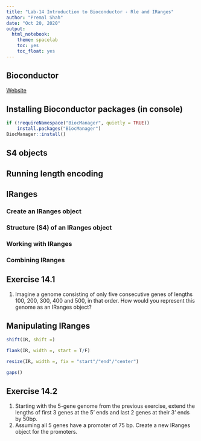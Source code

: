 ```yaml
---
title: "Lab-14 Introduction to Bioconductor - Rle and IRanges"
author: "Premal Shah"
date: "Oct 20, 2020"
output: 
  html_notebook:
    theme: spacelab
    toc: yes
    toc_float: yes
---
```


## Bioconductor 
[Website](https://www.bioconductor.org/)

## Installing Bioconductor packages (in console)

```r
if (!requireNamespace("BiocManager", quietly = TRUE))
    install.packages("BiocManager")
BiocManager::install()
```

## S4 objects

## Running length encoding

## IRanges

### Create an IRanges object
### Structure (S4) of an IRanges object
### Working with IRanges
### Combining IRanges

## Exercise 14.1
1. Imagine a genome consisting of only five consecutive genes of lengths 100, 200, 300, 400 and 500, in that order. How would you represent this genome as an IRanges object?

## Manipulating IRanges

```r
shift(IR, shift =)

flank(IR, width =, start = T/F)

resize(IR, width =, fix = "start"/"end"/"center")

gaps()
```

## Exercise 14.2
1. Starting with the 5-gene genome from the previous exercise, extend the lengths of first 3 genes at the 5' ends and last 2 genes at their 3' ends by 50bp.
2. Assuming all 5 genes have a promoter of 75 bp. Create a new IRanges object for the promoters.
